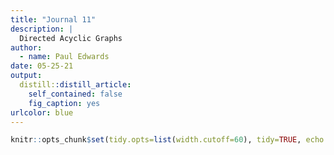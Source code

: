 ```yaml
---
title: "Journal 11"
description: |
  Directed Acyclic Graphs
author:
  - name: Paul Edwards
date: 05-25-21
output:
  distill::distill_article:
    self_contained: false
    fig_caption: yes
urlcolor: blue
---
```


```r
knitr::opts_chunk$set(tidy.opts=list(width.cutoff=60), tidy=TRUE, echo = TRUE)
```


